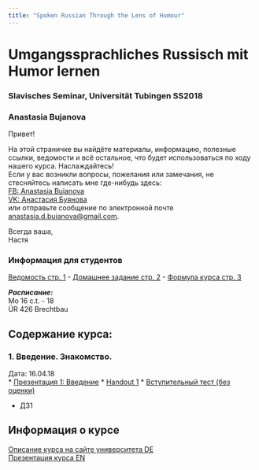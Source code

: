 ```yaml
---
title: "Spoken Russian Through the Lens of Humour"
--- 
```


# Umgangssprachliches Russisch mit Humor lernen
### Slavisches Seminar, Universität Tubingen SS2018
### Anastasia Bujanova

Привет!

На этой страничке вы найдёте материалы, информацию, полезные ссылки, ведомости и всё остальное, что будет использоваться по ходу нашего курса. Наслаждайтесь!  
Если у вас возникли вопросы, пожелания или замечания, не стесняйтесь написать мне где-нибудь здесь:  
[FB: Anastasia Buianova](https://www.facebook.com/anastasia.buianova)  
[VK: Анастасия Буянова](https://vk.com/anaesthesiabuianova)  
или отправьте сообщение по электронной почте [anastasia.d.buianova@gmail.com](anastasia.d.buianova@gmail.com).

Всегда ваша,  
Настя

### Информация для студентов

[Ведомость стр. 1](https://docs.google.com/spreadsheets/d/1tdinptxIFDalAQa3iHYhIRKybBKyOelF3qSb4YBjzXc/edit#gid=1748941722) - [Домашнее задание стр. 2](https://docs.google.com/spreadsheets/d/1tdinptxIFDalAQa3iHYhIRKybBKyOelF3qSb4YBjzXc/edit#gid=0) - [Формула курса стр. 3](https://docs.google.com/spreadsheets/d/1tdinptxIFDalAQa3iHYhIRKybBKyOelF3qSb4YBjzXc/edit#gid=163382033)

***Расписание:***  
Mo 16 c.t. - 18  
ÜR 426 Brechtbau



## Содержание курса:
### 1. Введение. Знакомство.  
Дата: 16.04.18  
   * [Презентация 1: Введение]() 
   * [Handout 1]() 
   * [Вступительный тест (без оценки)]()
   
   * ДЗ1







## Информация о курсе


[Описание курса на сайте университета DE](https://campus.verwaltung.uni-tuebingen.de/lsfpublic/rds?state=verpublish&status=init&vmfile=no&publishid=169495&moduleCall=webInfo&publishConfFile=webInfo&publishSubDir=veranstaltung&noDBAction=y&init=y)  
[Презентация курса EN](https://prezi.com/view/PeO734vZ3EnilUbcMSd8/)
